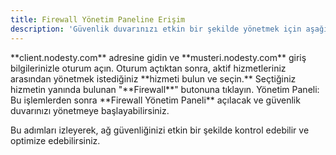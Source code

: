 ```yaml
---
title: Firewall Yönetim Paneline Erişim
description: 'Güvenlik duvarınızı etkin bir şekilde yönetmek için aşağıdaki adımları takip ederek Firewall Yönetim Paneline kolayca erişebilirsiniz.'
---
```


<Steps>
  <Step title="İlk Adım">
    **client.nodesty.com** adresine gidin ve **musteri.nodesty.com** giriş bilgilerinizle oturum açın.
  </Step>
  <Step title="İkinci Adım">
    Oturum açtıktan sonra, aktif hizmetleriniz arasından yönetmek istediğiniz **hizmeti bulun ve seçin.**
  </Step>
  <Step title="Üçüncü Adım">
    Seçtiğiniz hizmetin yanında bulunan "**Firewall**" butonuna tıklayın.
  </Step>
  <Step title="Dördüncü Adım">
    Yönetim Paneli: Bu işlemlerden sonra **Firewall Yönetim Paneli** açılacak ve güvenlik duvarınızı yönetmeye başlayabilirsiniz.
  </Step>
</Steps>

Bu adımları izleyerek, ağ güvenliğinizi etkin bir şekilde kontrol edebilir ve optimize edebilirsiniz.
